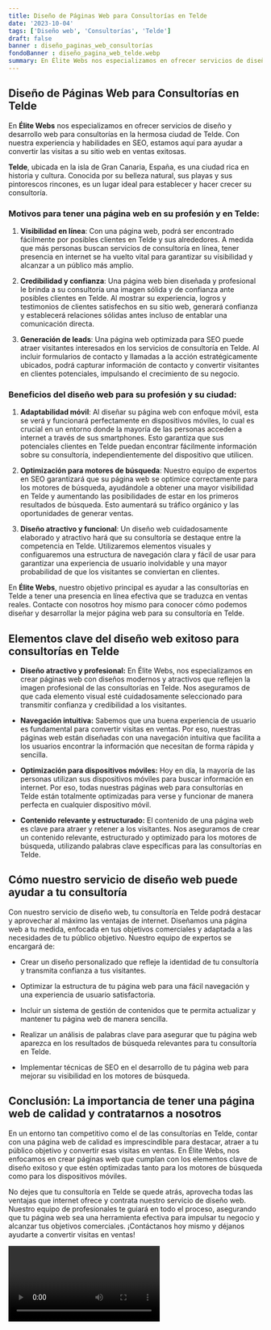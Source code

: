 ```yaml
---
title: Diseño de Páginas Web para Consultorías en Telde
date: '2023-10-04'
tags: ['Diseño web', 'Consultorías', 'Telde']
draft: false
banner : diseño_paginas_web_consultorías
fondoBanner : diseño_pagina_web_telde.webp
summary: En Élite Webs nos especializamos en ofrecer servicios de diseño y desarrollo web para consultorías en la hermosa ciudad de Telde. Con nuestra experiencia y habilidades en SEO, estamos aquí para ayudar a convertir las visitas a su sitio web en ventas exitosas. 
---
```


## Diseño de Páginas Web para Consultorías en Telde

En **Élite Webs** nos especializamos en ofrecer servicios de diseño y desarrollo web para consultorías en la hermosa ciudad de Telde. Con nuestra experiencia y habilidades en SEO, estamos aquí para ayudar a convertir las visitas a su sitio web en ventas exitosas. 

**Telde**, ubicada en la isla de Gran Canaria, España, es una ciudad rica en historia y cultura. Conocida por su belleza natural, sus playas y sus pintorescos rincones, es un lugar ideal para establecer y hacer crecer su consultoría. 

### Motivos para tener una página web en su profesión y en Telde:

1. **Visibilidad en línea**: Con una página web, podrá ser encontrado fácilmente por posibles clientes en Telde y sus alrededores. A medida que más personas buscan servicios de consultoría en línea, tener presencia en internet se ha vuelto vital para garantizar su visibilidad y alcanzar a un público más amplio.

2. **Credibilidad y confianza**: Una página web bien diseñada y profesional le brinda a su consultoría una imagen sólida y de confianza ante posibles clientes en Telde. Al mostrar su experiencia, logros y testimonios de clientes satisfechos en su sitio web, generará confianza y establecerá relaciones sólidas antes incluso de entablar una comunicación directa.

3. **Generación de leads**: Una página web optimizada para SEO puede atraer visitantes interesados en los servicios de consultoría en Telde. Al incluir formularios de contacto y llamadas a la acción estratégicamente ubicados, podrá capturar información de contacto y convertir visitantes en clientes potenciales, impulsando el crecimiento de su negocio.

### Beneficios del diseño web para su profesión y su ciudad:

1. **Adaptabilidad móvil**: Al diseñar su página web con enfoque móvil, esta se verá y funcionará perfectamente en dispositivos móviles, lo cual es crucial en un entorno donde la mayoría de las personas acceden a internet a través de sus smartphones. Esto garantiza que sus potenciales clientes en Telde puedan encontrar fácilmente información sobre su consultoría, independientemente del dispositivo que utilicen.

2. **Optimización para motores de búsqueda**: Nuestro equipo de expertos en SEO garantizará que su página web se optimice correctamente para los motores de búsqueda, ayudándole a obtener una mayor visibilidad en Telde y aumentando las posibilidades de estar en los primeros resultados de búsqueda. Esto aumentará su tráfico orgánico y las oportunidades de generar ventas.

3. **Diseño atractivo y funcional**: Un diseño web cuidadosamente elaborado y atractivo hará que su consultoría se destaque entre la competencia en Telde. Utilizaremos elementos visuales y configuaremos una estructura de navegación clara y fácil de usar para garantizar una experiencia de usuario inolvidable y una mayor probabilidad de que los visitantes se conviertan en clientes.

En **Élite Webs**, nuestro objetivo principal es ayudar a las consultorías en Telde a tener una presencia en línea efectiva que se traduzca en ventas reales. Contacte con nosotros hoy mismo para conocer cómo podemos diseñar y desarrollar la mejor página web para su consultoría en Telde.

<GifSeo />

<Cta />

## Elementos clave del diseño web exitoso para consultorías en Telde

- **Diseño atractivo y profesional:** En Élite Webs, nos especializamos en crear páginas web con diseños modernos y atractivos que reflejen la imagen profesional de las consultorías en Telde. Nos aseguramos de que cada elemento visual esté cuidadosamente seleccionado para transmitir confianza y credibilidad a los visitantes.

- **Navegación intuitiva:** Sabemos que una buena experiencia de usuario es fundamental para convertir visitas en ventas. Por eso, nuestras páginas web están diseñadas con una navegación intuitiva que facilita a los usuarios encontrar la información que necesitan de forma rápida y sencilla.

- **Optimización para dispositivos móviles:** Hoy en día, la mayoría de las personas utilizan sus dispositivos móviles para buscar información en internet. Por eso, todas nuestras páginas web para consultorías en Telde están totalmente optimizadas para verse y funcionar de manera perfecta en cualquier dispositivo móvil.

- **Contenido relevante y estructurado:** El contenido de una página web es clave para atraer y retener a los visitantes. Nos aseguramos de crear un contenido relevante, estructurado y optimizado para los motores de búsqueda, utilizando palabras clave específicas para las consultorías en Telde.

## Cómo nuestro servicio de diseño web puede ayudar a tu consultoría

Con nuestro servicio de diseño web, tu consultoría en Telde podrá destacar y aprovechar al máximo las ventajas de internet. Diseñamos una página web a tu medida, enfocada en tus objetivos comerciales y adaptada a las necesidades de tu público objetivo. Nuestro equipo de expertos se encargará de:

- Crear un diseño personalizado que refleje la identidad de tu consultoría y transmita confianza a tus visitantes.

- Optimizar la estructura de tu página web para una fácil navegación y una experiencia de usuario satisfactoria.

- Incluir un sistema de gestión de contenidos que te permita actualizar y mantener tu página web de manera sencilla.

- Realizar un análisis de palabras clave para asegurar que tu página web aparezca en los resultados de búsqueda relevantes para tu consultoría en Telde.

- Implementar técnicas de SEO en el desarrollo de tu página web para mejorar su visibilidad en los motores de búsqueda.

## Conclusión: La importancia de tener una página web de calidad y contratarnos a nosotros

En un entorno tan competitivo como el de las consultorías en Telde, contar con una página web de calidad es imprescindible para destacar, atraer a tu público objetivo y convertir esas visitas en ventas. En Élite Webs, nos enfocamos en crear páginas web que cumplan con los elementos clave de diseño exitoso y que estén optimizadas tanto para los motores de búsqueda como para los dispositivos móviles.

No dejes que tu consultoría en Telde se quede atrás, aprovecha todas las ventajas que internet ofrece y contrata nuestro servicio de diseño web. Nuestro equipo de profesionales te guiará en todo el proceso, asegurando que tu página web sea una herramienta efectiva para impulsar tu negocio y alcanzar tus objetivos comerciales. ¡Contáctanos hoy mismo y déjanos ayudarte a convertir visitas en ventas!

<Video />

<CtaBot job='Consultorías' city='Telde'/>

<Gmaps query='Telde+españa+maps' />